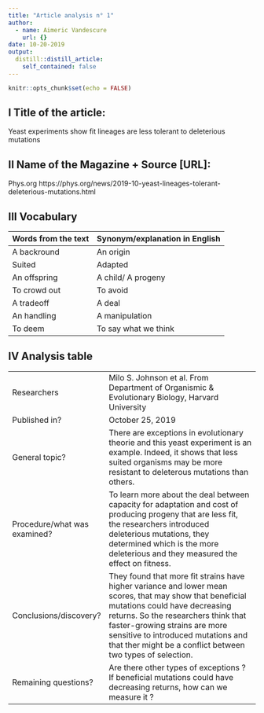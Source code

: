 ```yaml
---
title: "Article analysis n° 1"
author:
  - name: Aimeric Vandescure
    url: {}
date: 10-20-2019
output:
  distill::distill_article:
    self_contained: false
---
```


```r
knitr::opts_chunk$set(echo = FALSE)
```

## I Title of the article: 

Yeast experiments show fit lineages are less tolerant to deleterious mutations


## II Name of the Magazine + Source [URL]:

Phys.org  https://phys.org/news/2019-10-yeast-lineages-tolerant-deleterious-mutations.html


## III Vocabulary 

| Words from the text | Synonym/explanation in English |
| ------------------- | ------------------------------ |
| A backround   | An origin                   |
| Suited                    | Adapted         |
| An offspring       | A child/ A progeny     |
| To crowd out   | To avoid     |
| A tradeoff     | A deal   |
| An handling    | A manipulation   |
| To deem      | To say what we think    |

## IV Analysis table 

|                              |                                                                     |
| ---------------------------- | ------------------------------------------------------------------- |
| Researchers                  | Milo S. Johnson et al. From Department of Organismic & Evolutionary Biology, Harvard University                        |
| Published in?                | October 25, 2019                                                       |
| General topic?               |  There are exceptions in evolutionary theorie and this yeast experiment is an example. Indeed, it shows that less suited organisms may be more resistant to deleterous mutations than others.               |
| Procedure/what was examined? | To learn more about the deal between capacity for adaptation and cost of producing progeny that are less fit, the researchers introduced deleterious mutations, they determined which is the more deleterious and they measured the effect on fitness.  |
| Conclusions/discovery?       |  They found that more fit strains have higher variance and lower mean scores, that may show that beneficial mutations could have decreasing returns. So the researchers think that faster-growing strains are more sensitive to introduced mutations and that ther might be a conflict between two types of selection.     |
| Remaining questions?         | Are there other types of exceptions ? If beneficial mutations could have decreasing returns, how can we measure it ?    |


